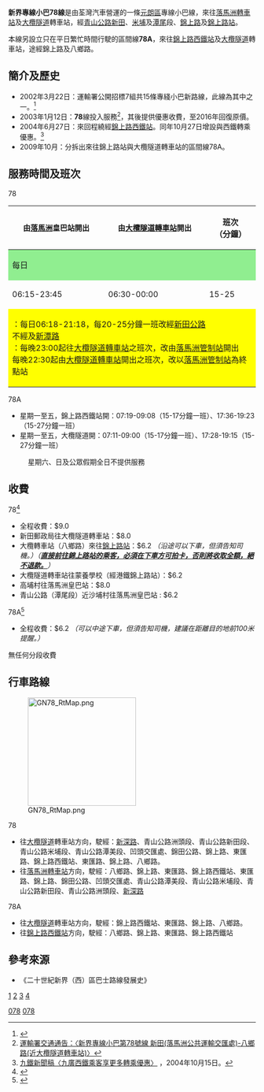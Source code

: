 {{For|九龍區專線小巴78線|九龍區專線小巴78線}}
{{Infobox Bus Route
| image = [[file:AD8881_New_Territories_78_31-08-2018.jpg|280px]]
| number = 專線小巴78線
| operator = 荃灣汽車有限公司
| length = 
| time =25分鐘
| start = [[落馬洲轉車站|落馬洲轉車站]]
| via = 青山公路、錦田公路、錦上路站、八鄉路
| end = [[大欖隧道|大欖隧道]]轉車站
| level =落馬洲開：06:40-23:45<br>大欖隧道開：06:40-00:00
| frequency = 15-25分鐘一班 
| Other_route = 
| vehicle = [[豐田Coaster|豐田Coaster]]
| Fare = $9.0
| Section_Fare1 = 詳見下面
| compete = [[香港的士|的士]]
| bgcolor = green
| fontcolor = #00FF00
}}
{{Infobox Bus Route
| image = AZ78 New Territories 78A 24-06-2021.jpg
| number = 專線小巴78A線
| operator = 荃灣汽車有限公司
| length =行走路線(單程)距離：約3.6公里 
| time =約15分鐘至20分鐘 
| start = [[錦上路站|錦上路站]]
| via = 錦上路站、八鄉路
| end = [[大欖隧道|大欖隧道]]轉車站
| level =錦上路站開：07:19-09:08，17:36-19:23<br>大欖隧道開：07:11-09:00，17:28-19:15
| frequency = 15-27分鐘一班 
| Other_route = 
| vehicle = [[豐田Coaster|豐田Coaster]]
| Fare = $6.2
| Section_Fare1 = 暫無分段收費
| compete = [[九龍巴士251A線|九龍巴士251A線]]、[[九龍巴士251B線|九龍巴士251B線]]、[[新界區專線小巴71線|新界區專線小巴71線]]、[[自行車|自行車]]<br>除不經大檻隧道轉車站外，其他站都經過。⬇️<br>[[九龍巴士64K線|九龍巴士64K線]]、[[新界區專線小巴78線|新界區專線小巴78線]]、[[新界區專線小巴72線|新界區專線小巴72線]]、[[新界區專線小巴72M線|新界區專線小巴72M線]]
| bgcolor = green
| fontcolor = #49f70a
|map_state=
}}
'''新界專線小巴78線'''是由荃灣汽車營運的一條[[元朗區|元朗區]]專線小巴線，來往[[落馬洲轉車站|落馬洲轉車站]]及[[大欖隧道|大欖隧道]]轉車站，經[[青山公路|青山公路]][[新田_(香港)|新田]]、[[米埔|米埔]]及[[潭尾|潭尾]]段、[[錦上路|錦上路]]及[[錦上路西鐵站|錦上路站]]。

本線另設立只在平日繁忙時間行駛的區間線'''78A'''，來往[[錦上路站公共運輸交匯處|錦上路西鐵站]]及[[大欖隧道|大欖隧道]]轉車站，途經錦上路及八鄉路。

==簡介及歷史==
* 2002年3月22日：運輸署公開招標7組共15條專綫小巴新路線，此線為其中之一。<ref>{{Cite web |url=http://www.gld.gov.hk/egazette/pdf/20020612/cgn200206121708.pdf |title=第1708號公告：《道路交通 (交通管制) 規例 (第374章)--九龍及新界的公共小型巴士（專線）路線》，香港特別行政區政府憲報第06卷第12期，2002年3月22日。 |access-date=2018年4月28日 |archive-date=2018年4月29日 |archive-url=https://web.archive.org/web/20180429092748/http://www.gld.gov.hk/egazette/pdf/20020612/cgn200206121708.pdf |dead-url=no }}</ref>
* 2003年1月12日：'''78'''線投入服務<ref>[https://web.archive.org/web/20051104205545/http://www.td.gov.hk/traffic_notices/index_tc_inmode_3_trafficid_893.htm 運輸署交通通告：〈新界專線小巴第78號線 新田(落馬洲公共運輸交匯處)-八鄉路(近大欖隧道轉車站)〉]</ref>，其後提供優惠收費，至2016年回復原價。
*2004年6月27日：來回程繞經[[錦上路站公共運輸交匯處|錦上路西鐵站]]。同年10月27日增設與西鐵轉乘優惠。<ref>[http://www.kcrc.com/tc/announcements/2004/041015b.html 九鐵新聞稿〈九廣西鐵乘客享更多轉乘優惠〉] {{Wayback|url=http://www.kcrc.com/tc/announcements/2004/041015b.html |date=20180322020709 }}，2004年10月15日。</ref>
*2009年10月：分拆出來往錦上路站與大欖隧道轉車站的區間線78A。

==服務時間及班次==
;78
{|class="wikitable" style="text-align:center; width:500px; font-size:13px;"
!style="font-size:15px; width:38%;"|由[[落馬洲|落馬洲]]皇巴站開出
!style="font-size:15px; width:40%;"|由[[八鄉路巴士總站|大欖隧道轉車站]]開出
!style="font-size:100%; width:20%;"|班次<br>（分鐘）
|-
!colspan="3" style="background:lightgreen;"|每日
|-
|06:15-23:45||06:30-00:00||15-25
|-
|colspan="3" style="background:yellow; text-align:left; "|{{blue|＃}}：每日06:18-21:18，每20-25分鐘一班改經[[新田公路|新田公路]]<br>不經{{CPR|米埔}}及[[新潭路|新潭路]]<br>{{red|%}}：每晚23:00起往[[八鄉路巴士總站|大欖隧道轉車站]]之班次，改由[[落馬洲管制站|落馬洲管制站]]開出<br>每晚22:30起由[[八鄉路巴士總站|大欖隧道轉車站]]開出之班次，改以[[落馬洲管制站|落馬洲管制站]]為終點站
|}
;78A
*星期一至五，錦上路西鐵站開：07:19-09:08（15-17分鐘一班）、17:36-19:23（15-27分鐘一班）
*星期一至五，大欖隧道開：07:11-09:00（15-17分鐘一班）、17:28-19:15（15-27分鐘一班）
:星期六、日及公眾假期全日不提供服務

==收費==
;78<ref>{{Cite web|title=運輸署 - 新界區專線小巴路線第 78 號|url=https://h2-app-rr.hkemobility.gov.hk/ris_page/get_gmb_detail.php?route_id=2434&lang=TC|accessdate=2020-09-28|work=h2-app-rr.hkemobility.gov.hk}}</ref>
*全程收費：$9.0
*新田郵政局往大欖隧道轉車站：$8.0
*大欖轉車站（八鄉路）來往[[錦上路站|錦上路站]]：$6.2 ''（沿途可以下車，但須告知司機。）（'''<u>直接前往錦上路站的乘客，必須在下車方可拍卡，否則將收取全額，絕不退款。</u>'''）''
*大欖隧道轉車站往蒙養學校（經港鐵錦上路站）：$6.2
*高埔村往落馬洲皇巴站：$8.0
*青山公路（潭尾段）近沙埔村往落馬洲皇巴站 : $6.2
;78A<ref>{{Cite web|title=運輸署 - 新界區專線小巴路線第 78A 號|url=https://h2-app-rr.hkemobility.gov.hk/ris_page/get_gmb_detail.php?route_id=2439&lang=TC|accessdate=2020-09-28|work=h2-app-rr.hkemobility.gov.hk}}</ref>
*全程收費：$6.2 ''（可以中途下車，但須告知司機，建議在距離目的地前100米提醒。）''
;無任何分段收費

==行車路線==
[[File:GN78_RtMap.png|220px]]
;78
*往[[大欖隧道|大欖隧道]]轉車站方向，駛經：[[新深路|新深路]]、青山公路洲頭段、青山公路新田段、青山公路米埔段、青山公路潭美段、凹頭交匯處、錦田公路、錦上路、東匯路、錦上路西鐵站、東匯路、錦上路、八鄉路。
*往[[落馬洲轉車站|落馬洲轉車站]]方向，駛經：八鄉路、錦上路、東匯路、錦上路西鐵站、東匯路、錦上路、錦田公路、凹頭交匯處、青山公路潭美段、青山公路米埔段、青山公路新田段、青山公路洲頭段、[[新深路|新深路]]
;78A
*往[[大欖隧道|大欖隧道]]轉車站方向，駛經：錦上路西鐵站、東匯路、錦上路、八鄉路。
*往[[錦上路西鐵站|錦上路西鐵站]]方向，駛經：八鄉路、錦上路、東匯路、錦上路西鐵站

==參考來源==
*《二十世紀新界（西）區巴士路線發展史》
{{reflist}}
[http://www.i-busnet.com/minibus/nt/r78.php] {{Wayback|url=http://www.i-busnet.com/minibus/nt/r78.php |date=20200725042110 }}[http://www.i-busnet.com/minibus/nt/r78a.php] {{Wayback|url=http://www.i-busnet.com/minibus/nt/r78a.php |date=20200725093953 }}
[http://hketransport.td.gov.hk/ris_page/get_gmb_detail.php?route_id=2434&lang=TC] {{Wayback|url=http://hketransport.td.gov.hk/ris_page/get_gmb_detail.php?route_id=2434&lang=TC |date=20181025080622 }}
[http://hketransport.td.gov.hk/ris_page/get_gmb_detail.php?route_id=2439&lang=TC] {{Wayback|url=http://hketransport.td.gov.hk/ris_page/get_gmb_detail.php?route_id=2439&lang=TC |date=20180208154815 }}
{{元朗區小巴路線列表}}
[[Category:新界區小巴路線|078]]
[[Category:元朗區小巴路線|078]]